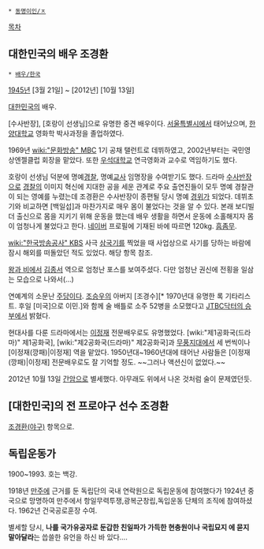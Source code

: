  * [[동명이인/ㅈ]]

[[목차]]
== 대한민국의 배우 조경환 ==
 * [[배우/한국]]

[[1945년]] [3월 21일] ~ [2012년] [10월 13일]

[[대한민국]]의 배우.

[수사반장], [호랑이 선생님]으로 유명한 중견 배우이다. [[서울특별시]]에서 태어났으며, [[한양대학교]] 영화학 박사과정을 졸업하였다. 

1969년 [[wiki:"문화방송" MBC]] 1기 공채 탤런트로 데뷔하였고, 2002년부터는 국민영상엔젤클럽 회장을 맡았다. 또한 [[우석대학교]] 연극영화과 교수로 역임하기도 했다.

호랑이 선생님 덕분에 명예[[경찰]], 명예[[교사]] 임명장을 수여받기도 했다. 드라마 [[수사반장]]으로 [[경찰]]의 이미지 혁신에 지대한 공을 세운 관계로 주요 출연진들이 모두 명예 경찰관이 되는 영예를 누렸는데 조경환은 수사반장이 종편될 당시 명예 [[경위]]가 되었다. 데뷔초기와 비교하면 [백일섭]과 마찬가지로 매우 몸이 불었다는 것을 알 수 있다. 본래 보디빌더 출신으로 몸을 지키기 위해 운동을 했는데 배우 생활을 하면서 운동에 소홀해지자 몸이 엄청나게 불었다고 한다. [[네이버]] 프로필에 기재된 바에 따르면 120kg. [[흠좀무]].

[[wiki:"한국방송공사" KBS]] 사극 [[삼국기]]를 찍었을 때 사업상으로 사기를 당하는 바람에 잠시 해외를 떠돌았던 적도 있었다. 해당 항목 참조.

[[왕과 비]]에서 [[김종서]] 역으로 엄청난 포스를 보여주셨다. 다만 엄청난 권신에 전횡을 일삼는 모습으로 나와서(...)

연예계의 소문난 [[주당]]이다. [[조승우]]의 아버지 [조경수][* 1970년대 유명한 록 기타리스트. 후일 [미국]으로 이민.]와 함께 술 배틀로 소주 52병을 소모했다고 [[JTBC]][[닥터의 승부]]에서 밝혔다.

현대사를 다룬 드라마에서는 [[이정재(깡패)|이정재]] 전문배우로도 유명했었다. [wiki:"제1공화국(드라마)" 제1공화국], [wiki:"제2공화국(드라마)" 제2공화국]과 [[무풍지대]]에서 세 번씩이나 [이정재(깡패)|이정재] 역을 맡았다. 1950년대~1960년대에 태어난 사람들은 [이정재(깡패)|이정재] 전문배우로도 잘 기억할 정도. ~~그러나 액션신이 없었다.~~

2012년 10월 13일 [[간암]]으로 별세했다. 아무래도 위에서 나온 것처럼 술이 문제였던듯.

== [대한민국]의 전 프로야구 선수 조경환 ==
[[조경환(야구)]] 항목으로.

== 독립운동가 ==
1900~1993. 호는 백강.

1918년 [[만주]]에 근거를 둔 독립단의 국내 연락원으로 독립운동에 참여했다가 1924년 중국으로 망명하여 만주에서 항일무력투쟁,광복군창립,독입운동 단체의 조직에 참여하셨다. 1962년 건국공로훈장 수여.

별세할 당시, '''나를 국가유공자로 둔갑한 친일파가 가득한 현충원이나 국립묘지 에 묻지 말아달라'''는 씁쓸한 유언을 하신 바 있다....
